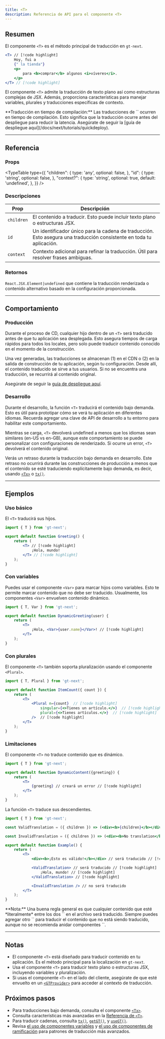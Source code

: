 ```yaml
---
title: <T>
description: Referencia de API para el componente <T>
---
```


## Resumen

El componente `<T>` es el método principal de traducción en `gt-next`.

```jsx
<T> // [!code highlight]
    Hoy, fui a
    {" la tienda"}
    <p>
        para <b>comprar</b> algunos <i>víveres</i>.
    </p>
</T> // [!code highlight]
```

El componente `<T>` admite la traducción de texto plano así como estructuras complejas de JSX.
Además, proporciona características para manejar variables, plurales y traducciones específicas de contexto.

<Callout>
**Traducción en tiempo de compilación:**
Las traducciones de `<T>` ocurren en tiempo de compilación.
Esto significa que la traducción ocurre antes del despliegue para reducir la latencia.
Asegúrate de seguir la [guía de despliegue aquí](/docs/next/tutorials/quickdeploy).
</Callout>

---

## Referencia


### Props
<TypeTable
  type={{
    "children": {
        type: 'any',
        optional: false,
    },
    "id": {
        type: 'string',
        optional: false,
    },
    "context?": {
        type: 'string',
        optional: true,
        default: 'undefined',
    },
  }}
/>

### Descripciones
| Prop            | Descripción                                                                                     |
|-----------------|-------------------------------------------------------------------------------------------------|
| `children`  | El contenido a traducir. Esto puede incluir texto plano o estructuras JSX.                    |
| `id`        | Un identificador único para la cadena de traducción. Esto asegura una traducción consistente en toda tu aplicación. |
| `context`   | Contexto adicional para refinar la traducción. Útil para resolver frases ambiguas.           |

### Retornos


`React.JSX.Element|undefined` que contiene la traducción renderizada o contenido alternativo basado en la configuración proporcionada.

---

## Comportamiento

### Producción
Durante el proceso de CD, cualquier hijo dentro de un `<T>` será traducido antes de que tu aplicación sea desplegada.
Esto asegura tiempos de carga rápidos para todos los locales, pero solo puede traducir contenido conocido en el momento de la construcción.

Una vez generadas, las traducciones se almacenan (1) en el CDN o (2) en la salida de construcción de tu aplicación, según tu configuración.
Desde allí, el contenido traducido se sirve a tus usuarios.
Si no se encuentra una traducción, se recurrirá al contenido original.

Asegúrate de seguir la [guía de despliegue aquí](/docs/next/tutorials/quickdeploy).

### Desarrollo
Durante el desarrollo, la función `<T>` traducirá el contenido bajo demanda.
Esto es útil para prototipar cómo se verá tu aplicación en diferentes idiomas.
Recuerda agregar una clave de API de desarrollo a tu entorno para habilitar este comportamiento.

Mientras se carga, `<T>` devolverá undefined a menos que los idiomas sean similares (en-US vs en-GB), aunque este comportamiento se puede personalizar con configuraciones de renderizado.
Si ocurre un error, `<T>` devolverá el contenido original.

Verás un retraso durante la traducción bajo demanda en desarrollo.
Este retraso no ocurrirá durante las construcciones de producción a menos que el contenido se esté traduciendo explícitamente bajo demanda,
es decir, usando [`<Tx>`](/docs/next/api/components/tx) o [`tx()`](/docs/next/api/strings/tx).

---

## Ejemplos

### Uso básico

El `<T>` traducirá sus hijos.

```jsx title="SimpleTranslation.jsx" copy
import { T } from 'gt-next';

export default function Greeting() {
    return (
        <T> // [!code highlight]
            ¡Hola, mundo!
        </T> // [!code highlight]
    );
}
```


### Con variables
Puedes usar el componente `<Var>` para marcar hijos como variables.
Esto te permite marcar contenido que no debe ser traducido.
Usualmente, los componentes `<Var>` envuelven contenido dinámico.

```jsx title="DynamicGreeting.jsx" copy
import { T, Var } from 'gt-next';

export default function DynamicGreeting(user) {
    return (
        <T>
            ¡Hola, <Var>{user.name}</Var>! // [!code highlight]
        </T>
    );
}
```

### Con plurales
El componente `<T>` también soporta pluralización usando el componente `<Plural>`.

```jsx title="ItemCount.jsx" copy
import { T, Plural } from 'gt-next';

export default function ItemCount({ count }) {
    return (
        <T>
            <Plural n={count}  // [!code highlight] 
                singular={<>Tienes un artículo.</>}  // [!code highlight] 
                plural={<>Tienes artículos.</>}  // [!code highlight] 
            />  // [!code highlight]
        </T>
    );
}
```

### Limitaciones

El componente `<T>` no traduce contenido que es dinámico.

```jsx title="DynamicContent.jsx" copy
import { T } from 'gt-next';

export default function DynamicContent({greeting}) {
    return (
        <T>
            {greeting} // creará un error // [!code highlight]
        </T>
    );
}
```

La función `<T>` traduce sus descendientes.

```jsx title="Example.jsx" copy
import { T } from 'gt-next';

const ValidTranslation = ({ children }) => (<div><b>{children}</b></div>);

const InvalidTranslation = ({ children }) => (<div><b>No translation</b></div>);

export default function Example() {
    return (
        <T>
            <div><b>¡Esto es válido!</b></div> // será traducido // [!code highlight]

            <ValidTranslation> // será traducido // [!code highlight]
                ¡Hola, mundo! // [!code highlight]
            </ValidTranslation> // [!code highlight]

            <InvalidTranslation /> // no será traducido
        </T>
    );
}
```
<Callout>
    **Nota:** Una buena regla general es que cualquier contenido que esté *literalmente* entre los dos `<T>` en el archivo será traducido.
    Siempre puedes agregar otro `<T>` para traducir el contenido que no está siendo traducido, aunque no se recomienda anidar componentes `<T>`.
</Callout>

---
    
## Notas
 * El componente `<T>` está diseñado para traducir contenido en tu aplicación. Es el método principal para la localización en `gt-next`.
 * Usa el componente `<T>` para traducir texto plano o estructuras JSX, incluyendo variables y pluralización.
 * Si usas el componente `<T>` en el lado del cliente, asegúrate de que esté envuelto en un [`<GTProvider>`](/docs/next/reference/t-reference#gtprovider) para acceder al contexto de traducción.

## Próximos pasos
 * Para traducciones bajo demanda, consulta el componente [`<Tx>`](/docs/next/api/components/tx).
 * Consulta características más avanzadas en la [Referencia de `<T>`](/docs/next/reference/t-reference).
 * Para traducir cadenas, consulta [`tx()`](/docs/next/api/strings/tx), [`getGT()`](/docs/next/api/strings/getGT), y [`useGT()`](/docs/next/api/strings/useGT).
 * Revisa [el uso de componentes variables](/docs/next/reference/using-variable-components) y [el uso de componentes de ramificación](/docs/next/reference/using-branching-components) para patrones de traducción más avanzados.